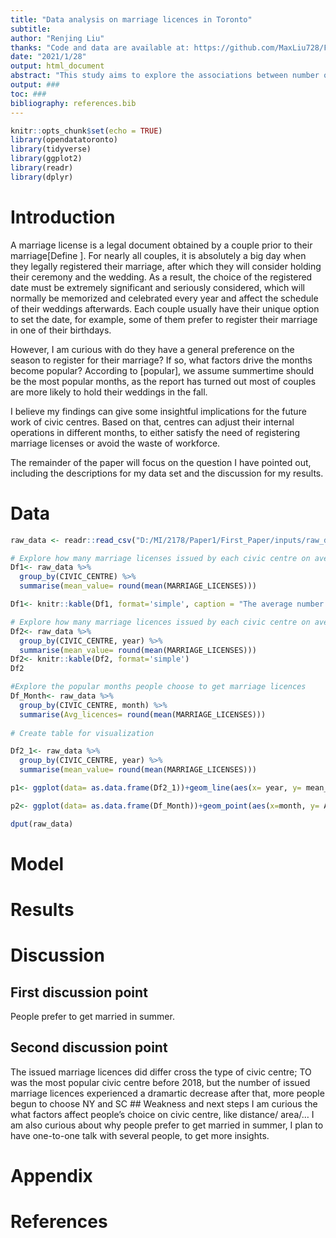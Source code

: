 ```yaml
---
title: "Data analysis on marriage licences in Toronto"
subtitle: 
author: "Renjing Liu"
thanks: "Code and data are available at: https://github.com/MaxLiu728/First_Paper.git"
date: "2021/1/28"
output: html_document
abstract: "This study aims to explore the associations between number of issued marriage licenses in city of toronto and the month marriage registered.Our data is from open data toronto[@datasource], collecting marriage licenses information from four major civic centres in the city of toronto. From the analysis, we find all feedback from the civic centres showed couples in city of Toronto prefer to registor for their marriage in the summer time. Our findings can back up the city's operational requirements and guide some business functions, to meet the intentions of the publisher for this data set"
output: ###
toc: ###
bibliography: references.bib
---
```


```r
knitr::opts_chunk$set(echo = TRUE)
library(opendatatoronto)
library(tidyverse)
library(ggplot2)
library(readr)
library(dplyr)
```

# Introduction
A marriage license is a legal document obtained by a couple prior to their marriage[Define ]. For nearly all couples, it is absolutely a big day when they legally registered their marriage, after which they will consider holding their ceremony and the wedding. As a result, the choice of the registered date must be extremely significant and seriously considered, which will normally be memorized and celebrated every year and affect the schedule of their weddings afterwards. Each couple usually have their unique option to set the date, for example, some of them prefer to register their marriage in one of their birthdays. 

However, I am curious with do they have a general preference on the season to register for their marriage? If so, what factors drive the months become popular? According to [popular], we assume summertime should be the most popular months, as the report has turned out most of couples are more likely to hold their weddings in the fall. 

I believe my findings can give some insightful implications for the future work of civic centres. Based on that, centres can adjust their internal operations in different months, to either satisfy the need of registering marriage licenses or avoid the waste of workforce.

The remainder of the paper will focus on the question I have pointed out, including the descriptions for my data set and the discussion for my results. 


# Data
```r
raw_data <- readr::read_csv("D:/MI/2178/Paper1/First_Paper/inputs/raw_data.csv") #Read the raw data, which has been tidied in my r script.
```

```r
# Explore how many marriage licenses issued by each civic centre on average among the 10 years.
Df1<- raw_data %>%
  group_by(CIVIC_CENTRE) %>%
  summarise(mean_value= round(mean(MARRIAGE_LICENSES)))
```

```r
Df1<- knitr::kable(Df1, format='simple', caption = "The average number of issued marriage licenses in each civic centre")
```


```r
# Explore how many marriage licences issued by each civic centre on average in each year
Df2<- raw_data %>%
  group_by(CIVIC_CENTRE, year) %>%
  summarise(mean_value= round(mean(MARRIAGE_LICENSES)))
Df2<- knitr::kable(Df2, format='simple')
Df2
```

```r
#Explore the popular months people choose to get marriage licences
Df_Month<- raw_data %>%
  group_by(CIVIC_CENTRE, month) %>%
  summarise(Avg_licences= round(mean(MARRIAGE_LICENSES)))
  
# Create table for visualization

Df2_1<- raw_data %>%
  group_by(CIVIC_CENTRE, year) %>%
  summarise(mean_value= round(mean(MARRIAGE_LICENSES)))
```

```r
p1<- ggplot(data= as.data.frame(Df2_1))+geom_line(aes(x= year, y= mean_value, color= CIVIC_CENTRE))
```

```r
p2<- ggplot(data= as.data.frame(Df_Month))+geom_point(aes(x=month, y= Avg_licences, color=CIVIC_CENTRE))
```

```r
dput(raw_data)
```


# Model

# Results


# Discussion



## First discussion point
People prefer to get married in summer.

## Second discussion point
The issued marriage licences did differ cross the type of civic centre; 
TO was the most popular civic centre before 2018, but the number of issued marriage licences experienced a dramartic decrease after that, more people begun to choose  NY and SC
## Weakness and next steps
I am curious the what factors affect people's choice on civic centre, like distance/ area/... 
I am also curious about why people prefer to get married in summer, I plan to have one-to-one talk with several people, to get more insights.


# Appendix {-}


# References

